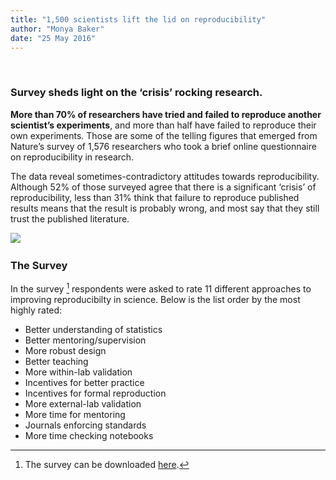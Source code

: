 ```yaml
---
title: "1,500 scientists lift the lid on reproducibility"
author: "Monya Baker"
date: "25 May 2016"
---
```

\

### Survey sheds light on the ‘crisis’ rocking research.

__More than 70% of researchers have tried and failed to reproduce another scientist's experiments__, and more than half have failed to reproduce their own experiments. Those are some of the telling figures that emerged from Nature's survey of 1,576 researchers who took a brief online questionnaire on reproducibility in research. \ 

The data reveal sometimes-contradictory attitudes towards reproducibility. Although 52% of those surveyed agree that there is a significant 'crisis' of reproducibility, less than 31% think that failure to reproduce published results means that the result is probably wrong, and most say that they still trust the published literature. \

![](img/41586_2016_BF533452a_Figd_HTML.jpg.webp) \ 

### The Survey \ 
In the survey [^1] respondents were asked to rate 11 different approaches to improving reproducibilty in science. Below is the list order by the most highly rated:

* Better understanding of statistics
* Better mentoring/supervision
* More robust design
* Better teaching
* More within-lab validation
* Incentives for better practice
* Incentives for formal reproduction
* More external-lab validation
* More time for mentoring
* Journals enforcing standards
* More time checking notebooks

[^1]: The survey can be downloaded [here](https://www.nature.com/articles/533452a).